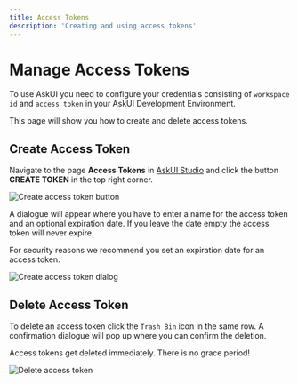 ```yaml
---
title: Access Tokens
description: 'Creating and using access tokens'
---
```


# Manage Access Tokens
To use AskUI you need to configure your credentials consisting of `workspace id` and `access token` in your AskUI Development Environment.

This page will show you how to create and delete access tokens.

## Create Access Token
Navigate to the page **Access Tokens** in [AskUI Studio](https://app.askui.com) and click the button **CREATE TOKEN** in the top right corner.

![Create access token button](images/workspace-create-access-token-start.png)

A dialogue will appear where you have to enter a name for the access token and an optional expiration date. If you leave the date empty the access token will never expire.

<Warning>For security reasons we recommend you set an expiration date for an access token.</Warning>

![Create access token dialog](images/workspace-create-access-token-dialogue.png)

## Delete Access Token
To delete an access token click the `Trash Bin` icon in the same row. A confirmation dialogue will pop up where you can confirm the deletion.

<Warning>Access tokens get deleted immediately. There is no grace period!</Warning>

![Delete access token](images/workspace-delete-access-token.png)
